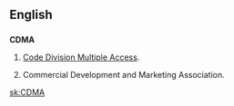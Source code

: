 ==English==
==={{initialism}}===
{{wikipedia|Code division multiple access}}
'''CDMA'''

#{{electronics}} [[Code Division Multiple Access]].
#Commercial Development and Marketing Association.

[[sk:CDMA]]
